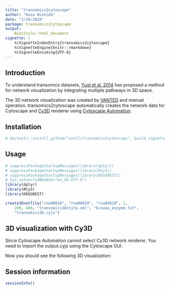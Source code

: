```yaml
---
title: "transomics2cytoscape"
author: "Kozo Nishida"
date: "2/26/2020"
package: transomics2cytoscape
output:
    BiocStyle::html_document
vignette: |
    %\VignetteIndexEntry{transomics2cytoscape}
    %\VignetteEngine{knitr::rmarkdown}
    %\VignetteEncoding{UTF-8}
---
```


## Introduction

To understand transomics datasets, [Yugi et al.
2014](https://pubmed.ncbi.nlm.nih.gov/25131207)
has proposed a method for network visualization
by integrating multiple pathways in 3D space.

The 3D network visualization was created by
[VANTED](https://pubmed.ncbi.nlm.nih.gov/23140568)
and manual operation. transomics2cytoscape automatically
creates the network data for Cytoscape and
[Cy3D](http://apps.cytoscape.org/apps/cy3d) renderer
using
[Cytoscape Automation](https://pubmed.ncbi.nlm.nih.gov/31477170).

## Installation

```R
# devtools::install_github("ecell/transomics2cytoscape", build_vignettes = TRUE)
```

## Usage

```r
# suppressPackageStartupMessages(library(dplyr))
# suppressPackageStartupMessages(library(RCy3))
# suppressPackageStartupMessages(library(KEGGREST))
# Sys.setenv(LANGUAGE="en_US.UTF-8") 
library(dplyr)
library(RCy3)
library(KEGGREST)

create3Dnetfile("rno00010", "rno00010", "rno04910", 1, 
    200, 400, "transomics3Dstyle.xml", "kinase_enzyme.txt",
    "transomics3D.cyjs")
```

## 3D visualization with Cy3D

Since Cytoscape Automation cannot select Cy3D network renderer,
You need to import the output.cyjs using the Cytoscape GUI.

Now you should see the following 3D visualization:


## Session information {.unnumbered}

```r
sessionInfo()
```